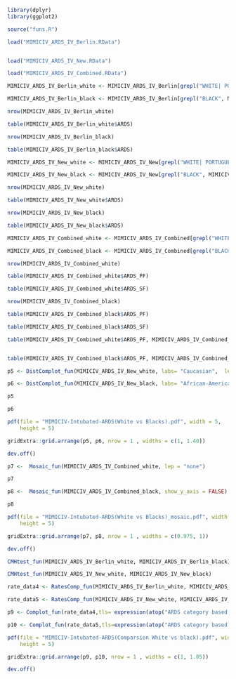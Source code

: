 
```r
library(dplyr)
library(ggplot2)

source("funs.R")
```


```r
load("MIMICIV_ARDS_IV_Berlin.RData")


load("MIMICIV_ARDS_IV_New.RData")

load("MIMICIV_ARDS_IV_Combined.RData")

```


```r
MIMICIV_ARDS_IV_Berlin_white <- MIMICIV_ARDS_IV_Berlin[grepl("WHITE| PORTUGUESE", MIMICIV_ARDS_IV_Berlin$race, ignore.case = TRUE),]

MIMICIV_ARDS_IV_Berlin_black <- MIMICIV_ARDS_IV_Berlin[grepl("BLACK", MIMICIV_ARDS_IV_Berlin$race, ignore.case = TRUE),]

```



```r
nrow(MIMICIV_ARDS_IV_Berlin_white)

table(MIMICIV_ARDS_IV_Berlin_white$ARDS)

nrow(MIMICIV_ARDS_IV_Berlin_black)

table(MIMICIV_ARDS_IV_Berlin_black$ARDS)

```

```r
MIMICIV_ARDS_IV_New_white <- MIMICIV_ARDS_IV_New[grepl("WHITE| PORTUGUESE", MIMICIV_ARDS_IV_New$race, ignore.case = TRUE),]

MIMICIV_ARDS_IV_New_black <- MIMICIV_ARDS_IV_New[grepl("BLACK", MIMICIV_ARDS_IV_New$race, ignore.case = TRUE),]

```



```r
nrow(MIMICIV_ARDS_IV_New_white)

table(MIMICIV_ARDS_IV_New_white$ARDS)

nrow(MIMICIV_ARDS_IV_New_black)

table(MIMICIV_ARDS_IV_New_black$ARDS)

```



```r
MIMICIV_ARDS_IV_Combined_white <- MIMICIV_ARDS_IV_Combined[grepl("WHITE| PORTUGUESE", MIMICIV_ARDS_IV_Combined$race, ignore.case = TRUE),]

MIMICIV_ARDS_IV_Combined_black <- MIMICIV_ARDS_IV_Combined[grepl("BLACK", MIMICIV_ARDS_IV_Combined$race, ignore.case = TRUE),]

```


```r
nrow(MIMICIV_ARDS_IV_Combined_white)

table(MIMICIV_ARDS_IV_Combined_white$ARDS_PF)

table(MIMICIV_ARDS_IV_Combined_white$ARDS_SF)

nrow(MIMICIV_ARDS_IV_Combined_black)

table(MIMICIV_ARDS_IV_Combined_black$ARDS_PF)

table(MIMICIV_ARDS_IV_Combined_black$ARDS_SF)

```


```r
table(MIMICIV_ARDS_IV_Combined_white$ARDS_PF, MIMICIV_ARDS_IV_Combined_white$ARDS_SF)


table(MIMICIV_ARDS_IV_Combined_black$ARDS_PF, MIMICIV_ARDS_IV_Combined_black$ARDS_SF)
```


```r
p5 <- DistComplot_fun(MIMICIV_ARDS_IV_New_white, labs= "Caucasian",  lep="none")

p6 <- DistComplot_fun(MIMICIV_ARDS_IV_New_black, labs= "African-American", ylb = "", )

p5

p6

```

```r
pdf(file = "MIMICIV-Intubated-ARDS(White vs Blacks).pdf", width = 5,
    height = 5)

gridExtra::grid.arrange(p5, p6, nrow = 1 , widths = c(1, 1.40))

dev.off()
```


```r
p7 <-  Mosaic_fun(MIMICIV_ARDS_IV_Combined_white, lep = "none")

p7

p8 <-  Mosaic_fun(MIMICIV_ARDS_IV_Combined_black, show_y_axis = FALSE)

p8
```


```r
pdf(file = "MIMICIV-Intubated-ARDS(White vs Blacks)_mosaic.pdf", width = 10,
    height = 5)

gridExtra::grid.arrange(p7, p8, nrow = 1 , widths = c(0.975, 1))

dev.off()
```


```r
CMHtest_fun(MIMICIV_ARDS_IV_Berlin_white, MIMICIV_ARDS_IV_Berlin_black)

```

```r
CMHtest_fun(MIMICIV_ARDS_IV_New_white, MIMICIV_ARDS_IV_New_black)

```

```r
rate_data4 <- RatesComp_fun(MIMICIV_ARDS_IV_Berlin_white, MIMICIV_ARDS_IV_Berlin_black)

rate_data5 <- RatesComp_fun(MIMICIV_ARDS_IV_New_white, MIMICIV_ARDS_IV_New_black)

```

```r
p9 <- Complot_fun(rate_data4,tls= expression(atop("ARDS category based on", PaO[2] / FiO[2] * " ratio")), lep = "none", labs = c("Caucasian","African-American"))

```



```r
p10 <- Complot_fun(rate_data5,tls=expression(atop("ARDS category based on", SpO[2] / FiO[2] * " ratio")), labs = c("Caucasian","African-American"), show_y_axis = F)
```


```r
pdf(file = "MIMICIV-Intubated-ARDS(Comparsion White vs black).pdf", width = 7,
    height = 5)

gridExtra::grid.arrange(p9, p10, nrow = 1 , widths = c(1, 1.05))

dev.off()
```



